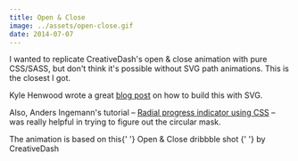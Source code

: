 ---
title: Open & Close
image: ../assets/open-close.gif
date: 2014-07-07
---

<CodePen
  hash="mpjkd"
  title="Burger to Cross"
  height="500"
  defaultTab="result"
/>

I wanted to replicate CreativeDash's open &amp; close animation with pure CSS/SASS, but don't think it's possible without SVG path animations. This is the closest I got.

Kyle Henwood wrote a great [blog post](https://raygun.io/blog/2014/07/making-svg-html-burger-button) on how to build this with SVG.

Also, Anders Ingemann's tutorial &ndash; [Radial progress indicator using CSS](https://medium.com/@andsens/radial-progress-indicator-using-css-a917b80c43f9) &ndash; was really helpful in trying to figure out the circular mask.

<CallOut>
  The animation is based on this{' '}
  <a to="https://dribbble.com/shots/1623679-Open-Close">
    Open & Close dribbble shot
  </a>{' '}
  by CreativeDash
</CallOut>
